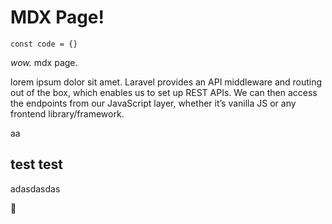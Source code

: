# MDX Page!

```
const code = {}
```

_wow._ mdx page.

lorem ipsum dolor sit amet. Laravel provides an API middleware and routing out of the box, which enables us to set up REST APIs. We can then access the endpoints from our JavaScript layer, whether it’s vanilla JS or any frontend library/framework.

aa

## test test

adasdasdas

:dog:
